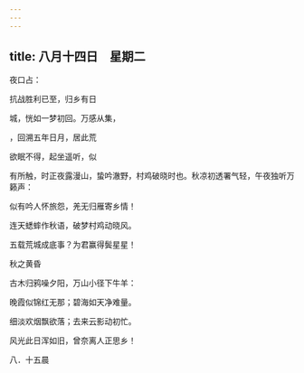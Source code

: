 ```yaml
---
---
---
```

title: 八月十四日　星期二
---




夜口占：

抗战胜利已至，归乡有日

城，恍如一梦初回。万感从集，

，回溯五年日月，居此荒

欲眠不得，起坐遥听，似

有所触，时正夜露漫山，蛰吟澈野，村鸡破晓时也。秋凉初透署气轻，午夜独听万籁声：

似有吟人怀旅怨，羌无归雁寄乡情！

连天蟋蟀作秋语，破梦村鸡动晓风。

五载荒城成底事？为君赢得鬓星星！

秋之黄昏

古木归鸦噪夕阳，万山小径下牛羊：

晚霞似锦红无那；碧海如天净难量。

细淡欢烟飘欲落；去来云影动初忙。

风光此日浑如旧，曾奈离人正思乡！

八．十五晨